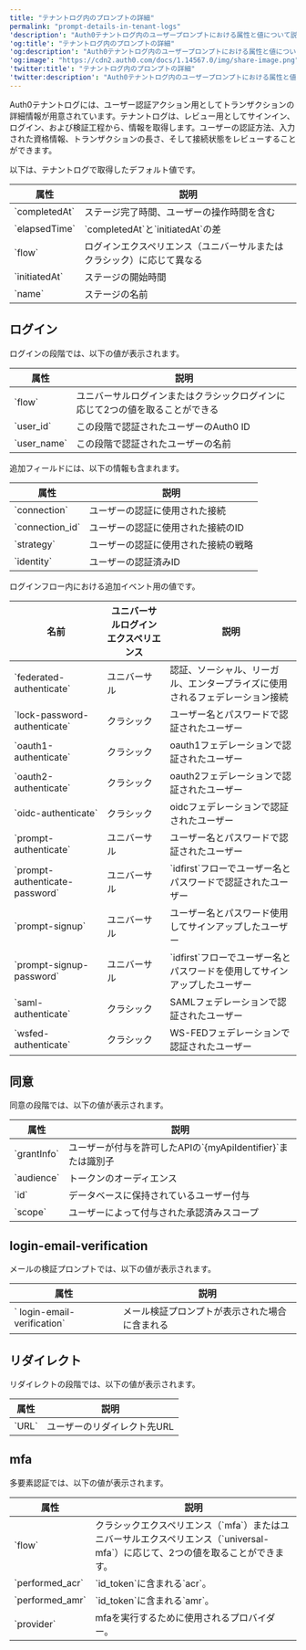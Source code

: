 ---
title: "テナントログ内のプロンプトの詳細"
permalink: "prompt-details-in-tenant-logs"
'description': "Auth0テナントログ内のユーザープロンプトにおける属性と値について説明します。"
'og:title': "テナントログ内のプロンプトの詳細"
'og:description': "Auth0テナントログ内のユーザープロンプトにおける属性と値について説明します。"
'og:image': "https://cdn2.auth0.com/docs/1.14567.0/img/share-image.png"
'twitter:title': "テナントログ内のプロンプトの詳細"
'twitter:description': "Auth0テナントログ内のユーザープロンプトにおける属性と値について説明します。"
---

Auth0テナントログには、ユーザー認証アクション用としてトランザクションの詳細情報が用意されています。テナントログは、レビュー用としてサインイン、ログイン、および検証工程から、情報を取得します。ユーザーの認証方法、入力された資格情報、トランザクションの長さ、そして接続状態をレビューすることができます。

以下は、テナントログで取得したデフォルト値です。

<table class="table"><thead>
<tr>
<th><strong>属性</strong></th>
<th><strong>説明</strong></th>
</tr>
</thead>
<tbody>
<tr>
<td>`completedAt`</td>
<td>ステージ完了時間、ユーザーの操作時間を含む</td>
</tr>
<tr>
<td>`elapsedTime`</td>
<td>`completedAt`と`initiatedAt`の差</td>
</tr>
<tr>
<td>`flow`</td>
<td>ログインエクスペリエンス（ユニバーサルまたはクラシック）に応じて異なる</td>
</tr>
<tr>
<td>`initiatedAt`</td>
<td>ステージの開始時間</td>
</tr>
<tr>
<td>`name`</td>
<td>ステージの名前</td>
</tr>
</tbody>
</table>

## ログイン

ログインの段階では、以下の値が表示されます。

<table class="table"><thead>
<tr>
<th><strong>属性</strong></th>
<th><strong>説明</strong></th>
</tr>
</thead>
<tbody>
<tr>
<td>`flow`</td>
<td>ユニバーサルログインまたはクラシックログインに応じて2つの値を取ることができる</td>
</tr>
<tr>
<td>`user_id`</td>
<td>この段階で認証されたユーザーのAuth0 ID</td>
</tr>
<tr>
<td>`user_name`</td>
<td>この段階で認証されたユーザーの名前</td>
</tr>
</tbody>
</table>

追加フィールドには、以下の情報も含まれます。

<table class="table"><thead>
<tr>
<th><strong>属性</strong></th>
<th><strong>説明</strong></th>
</tr>
</thead>
<tbody>
<tr>
<td>`connection`</td>
<td>ユーザーの認証に使用された接続</td>
</tr>
<tr>
<td>`connection_id`</td>
<td>ユーザーの認証に使用された接続のID</td>
</tr>
<tr>
<td>`strategy`</td>
<td>ユーザーの認証に使用された接続の戦略</td>
</tr>
<tr>
<td>`identity`</td>
<td>ユーザーの認証済みID</td>
</tr>
</tbody>
</table>

ログインフロー内における追加イベント用の値です。

<table class="table"><thead>
<tr>
<th><strong>名前</strong></th>
<th><strong>ユニバーサルログインエクスペリエンス</strong></th>
<th><strong>説明</strong></th>
</tr>
</thead>
<tbody>
<tr>
<td>`federated-authenticate`</td>
<td>ユニバーサル</td>
<td>認証、ソーシャル、リーガル、エンタープライズに使用されるフェデレーション接続</td>
</tr>
<tr>
<td>`lock-password-authenticate`</td>
<td>クラシック</td>
<td>ユーザー名とパスワードで認証されたユーザー</td>
</tr>
<tr>
<td>`oauth1-authenticate`</td>
<td>クラシック</td>
<td>oauth1フェデレーションで認証されたユーザー</td>
</tr>
<tr>
<td>`oauth2-authenticate`</td>
<td>クラシック</td>
<td>oauth2フェデレーションで認証されたユーザー</td>
</tr>
<tr>
<td>`oidc-authenticate`</td>
<td>クラシック</td>
<td>oidcフェデレーションで認証されたユーザー</td>
</tr>
<tr>
<td>`prompt-authenticate`</td>
<td>ユニバーサル</td>
<td>ユーザー名とパスワードで認証されたユーザー</td>
</tr>
<tr>
<td>`prompt-authenticate-password`</td>
<td>ユニバーサル</td>
<td>`idfirst`フローでユーザー名とパスワードで認証されたユーザー</td>
</tr>
<tr>
<td>`prompt-signup`</td>
<td>ユニバーサル</td>
<td>ユーザー名とパスワード使用してサインアップしたユーザー</td>
</tr>
<tr>
<td>`prompt-signup-password`</td>
<td>ユニバーサル</td>
<td>`idfirst`フローでユーザー名とパスワードを使用してサインアップしたユーザー</td>
</tr>
<tr>
<td>`saml-authenticate`</td>
<td>クラシック</td>
<td>SAMLフェデレーションで認証されたユーザー</td>
</tr>
<tr>
<td>`wsfed-authenticate`</td>
<td>クラシック</td>
<td>WS-FEDフェデレーションで認証されたユーザー</td>
</tr>
</tbody>
</table>

## 同意

同意の段階では、以下の値が表示されます。

<table class="table"><thead>
<tr>
<th><strong>属性</strong></th>
<th><strong>説明</strong></th>
</tr>
</thead>
<tbody>
<tr>
<td>`grantInfo`</td>
<td>ユーザーが付与を許可したAPIの`{myApiIdentifier}`または識別子</td>
</tr>
<tr>
<td>`audience`</td>
<td>トークンのオーディエンス</td>
</tr>
<tr>
<td>`id`</td>
<td>データベースに保持されているユーザー付与</td>
</tr>
<tr>
<td>`scope`</td>
<td>ユーザーによって付与された承認済みスコープ</td>
</tr>
</tbody>
</table>

## login-email-verification

メールの検証プロンプトでは、以下の値が表示されます。

<table class="table"><thead>
<tr>
<th><strong>属性</strong></th>
<th><strong>説明</strong></th>
</tr>
</thead>
<tbody>
<tr>
<td>` login-email-verification`</td>
<td>メール検証プロンプトが表示された場合に含まれる</td>
</tr>
</tbody>
</table>

## リダイレクト

リダイレクトの段階では、以下の値が表示されます。

<table class="table"><thead>
<tr>
<th><strong>属性</strong></th>
<th><strong>説明</strong></th>
</tr>
</thead>
<tbody>
<tr>
<td>`URL`</td>
<td>ユーザーのリダイレクト先URL</td>
</tr>
</tbody>
</table>

## mfa

多要素認証では、以下の値が表示されます。

<table class="table"><thead>
<tr>
<th><strong>属性</strong></th>
<th><strong>説明</strong></th>
</tr>
</thead>
<tbody>
<tr>
<td>`flow`</td>
<td>クラシックエクスペリエンス（`mfa`）またはユニバーサルエクスペリエンス（`universal-mfa`）に応じて、2つの値を取ることができます。</td>
</tr>
<tr>
<td>`performed_acr`</td>
<td>`id_token`に含まれる`acr`。</td>
</tr>
<tr>
<td>`performed_amr`</td>
<td>`id_token`に含まれる`amr`。</td>
</tr>
<tr>
<td>`provider`</td>
<td>mfaを実行するために使用されるプロバイダー。</td>
</tr>
</tbody>
</table>
